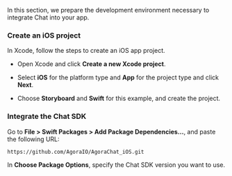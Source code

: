 <PlatformWrapper platform="ios">

In this section, we prepare the development environment necessary to integrate Chat into your app.

### Create an iOS project

In Xcode, follow the steps to create an iOS app project. 

- Open Xcode and click **Create a new Xcode project**.

- Select **iOS** for the platform type and **App** for the project type and click **Next**.

- Choose **Storyboard** and **Swift** for this example, and create the project.

### Integrate the Chat SDK

Go to **File > Swift Packages > Add Package Dependencies...**, and paste the following URL:

```text
https://github.com/AgoraIO/AgoraChat_iOS.git
```

In **Choose Package Options**, specify the Chat SDK version you want to use.

</PlatformWrapper>

